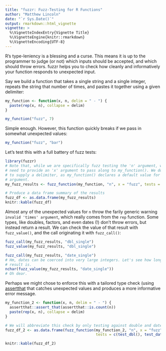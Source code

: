 ```yaml
---
title: "fuzzr: Fuzz-Testing for R Functions"
author: "Matthew Lincoln"
date: "`r Sys.Date()`"
output: rmarkdown::html_vignette
vignette: >
  %\VignetteIndexEntry{Vignette Title}
  %\VignetteEngine{knitr::rmarkdown}
  %\VignetteEncoding{UTF-8}
---
```


R's type-leniency is a blessing and a curse.
This means it is up to the programmer to judge (or not) which inputs should be accepted, and which should throw errors.
fuzzr helps you to check how cleanly and informatively your function responds to unexpected input.

Say we build a function that takes a single string and a single integer, repeats the string that number of times, and pastes it together using a given delimiter:

```r
my_function <- function(x, n, delim = " - ") {
  paste(rep(x, n), collapse = delim)
}

my_function("fuzz", 7)
```

Simple enough.
However, this function quickly breaks if we pass in somewhat unexpected values:

```r
my_function("fuzz", "bar")
```

Let's test this with a full battery of fuzz tests:

```r
library(fuzzr)
# Note that, while we are specifically fuzz testing the 'n' argument, we still 
# need to provide an 'x' argument to pass along to my_function(). We do not have
# to supply a delimiter, as my_function() declares a default value for this
# argument.
my_fuzz_results <- fuzz_function(my_function, "n", x = "fuzz", tests = test_all())

# Produce a data frame summary of the results
fuzz_df <- as.data.frame(my_fuzz_results)
knitr::kable(fuzz_df)
```

Almost any of the unexpected values for `n` throw the farily generic warning `invalid 'times' argument`, which really comes from the `rep` function.
Some types, like doubles, factors, and even dates (!) don't throw errors, but instead return a result.
We can check the value of that result with `fuzz_value()`, and the call originating it with `fuzz_call()`:

```r
fuzz_call(my_fuzz_results, "dbl_single")
fuzz_value(my_fuzz_results, "dbl_single")

fuzz_call(my_fuzz_results, "date_single")
# Hm, dates can be coerced into very large integers. Let's see how long this
# result is.
nchar(fuzz_value(my_fuzz_results, "date_single"))
# Oh dear.
```

Perhaps we might chose to enforce this with a tailored type check (using [assertthat](https://cran.r-project.org/package=assertthat) that catches unexpected values and produces a more informative error message. 

```r
my_function_2 <- function(x, n, delim = " - ") {
  assertthat::assert_that(assertthat::is.count(n))
  paste(rep(x, n), collapse = delim)
}

# We will abbreviate this check by only testing against double and date vectors
fuzz_df_2 <- as.data.frame(fuzz_function(my_function_2, "n", x = "fuzz", 
                                         tests = c(test_dbl(), test_date())))

knitr::kable(fuzz_df_2)
```
